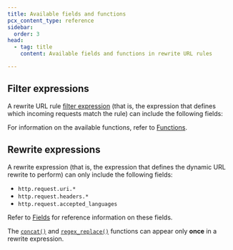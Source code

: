 ```yaml
---
title: Available fields and functions
pcx_content_type: reference
sidebar:
  order: 3
head:
  - tag: title
    content: Available fields and functions in rewrite URL rules

---
```



## Filter expressions

A rewrite URL rule [filter expression](/ruleset-engine/rules-language/expressions/) (that is, the expression that defines which incoming requests match the rule) can include the following fields:

<Render file="transform/transform-phase-fields" />

For information on the available functions, refer to [Functions](/ruleset-engine/rules-language/functions/).

## Rewrite expressions

A rewrite expression (that is, the expression that defines the dynamic URL rewrite to perform) can only include the following fields:

* `http.request.uri.*`
* `http.request.headers.*`
* `http.request.accepted_languages`

Refer to [Fields](/ruleset-engine/rules-language/fields/) for reference information on these fields.

The [`concat()`](/ruleset-engine/rules-language/functions/#function-concat) and [`regex_replace()`](/ruleset-engine/rules-language/functions/#function-regex_replace) functions can appear only **once** in a rewrite expression.
